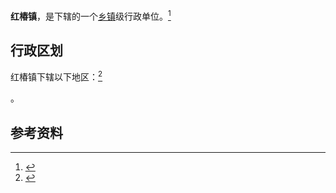 {{中国乡级行政区|61/09/24/110/000}}

'''红椿镇'''，是{{PRC admin/fullname|61/09/24/110/000|3}}下辖的一个[[乡镇|乡镇]]级行政单位。<ref>{{PRC admin/ref sgc|{{PRC admin/parent|61/09/24/110/000}}}}</ref>

== 行政区划 ==

红椿镇下辖以下地区：<ref>{{PRC admin/ref sgc|61/09/24/110/000}}</ref>

{{PRC admin/children|61/09/24/110/000}}。

== 参考资料 ==

{{reflist}}

{{行政区划小作品}}
{{PRC admin/navcat|61/09/24/110/000}}